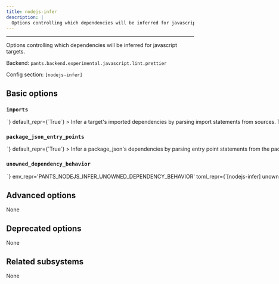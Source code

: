 ```yaml
---
title: nodejs-infer
description: |
  Options controlling which dependencies will be inferred for javascript targets.
---
```



---

Options controlling which dependencies will be inferred for javascript targets.

Backend: <span className="color--primary">`pants.backend.experimental.javascript.lint.prettier`</span>

Config section: <span className="color--primary">`[nodejs-infer]`</span>

<span className={styles.options}>

## Basic options

### `imports`

<Option
  cli_repr={`--[no-]nodejs-infer-imports`}
  env_repr='PANTS_NODEJS_INFER_IMPORTS'
  toml_repr={`[nodejs-infer]
imports = <bool>`}
  default_repr={`True`}
>

Infer a target&#x27;s imported dependencies by parsing import statements from sources.

To ignore a false positive, you can either put `// pants: no-infer-dep` on the line of the import or put `!{bad_address}` in the `dependencies` field of your target.

</Option>

### `package_json_entry_points`

<Option
  cli_repr={`--[no-]nodejs-infer-package-json-entry-points`}
  env_repr='PANTS_NODEJS_INFER_PACKAGE_JSON_ENTRY_POINTS'
  toml_repr={`[nodejs-infer]
package_json_entry_points = <bool>`}
  default_repr={`True`}
>

Infer a `package_json`&#x27;s dependencies by parsing entry point statements from the package.json file.

To ignore a false positive, you can put `!{bad_address}` in the `dependencies` field of the `package_json` target.

See https://nodejs.org/api/packages.html#package-entry-points and
https://docs.npmjs.com/cli/v9/configuring-npm/package-json#browser.

</Option>

### `unowned_dependency_behavior`

<Option
  cli_repr={`--nodejs-infer-unowned-dependency-behavior=<UnownedDependencyUsage>`}
  env_repr='PANTS_NODEJS_INFER_UNOWNED_DEPENDENCY_BEHAVIOR'
  toml_repr={`[nodejs-infer]
unowned_dependency_behavior = <UnownedDependencyUsage>`}
  one_of='error, warning, ignore'
  default_repr={`warning`}
>

How to handle imports that don&#x27;t have an inferable owner.

Usually when an import cannot be inferred, it represents an issue like Pants not being properly configured, e.g. targets not set up. Often, missing dependencies will result in confusing runtime errors like `Error: ENOENT: no such file or directory`, so this option can be helpful to error more eagerly.

To ignore any false positives, add `// pants: no-infer-dep` to the line of the import

</Option>

## Advanced options

None

## Deprecated options

None

## Related subsystems

None

</span>
